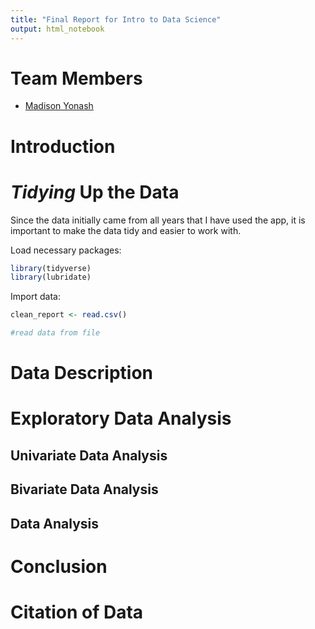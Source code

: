 ```yaml
---
title: "Final Report for Intro to Data Science"
output: html_notebook
---
```

# Team Members
* [Madison Yonash](mailto:myonash8902@floridapoly.edu)

# Introduction


# *Tidying* Up the Data

Since the data initially came from all years that I have used the app, it is important to make the data tidy and easier to work with.

Load necessary packages: 
```r
library(tidyverse)
library(lubridate)
```

Import data:
```r
clean_report <- read.csv()
```


```r
#read data from file 
```



# Data Description

# Exploratory Data Analysis

## Univariate Data Analysis

## Bivariate Data Analysis

## Data Analysis

# Conclusion

# Citation of Data

